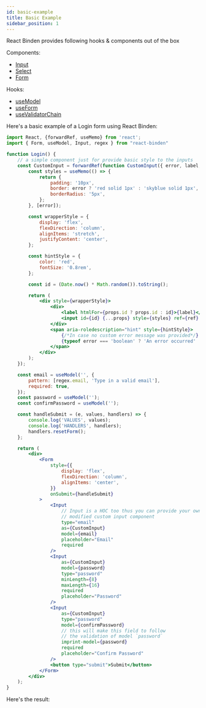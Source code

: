 ```yaml
---
id: basic-example
title: Basic Example
sidebar_position: 1
---
```


React Binden provides following hooks & components out of the box

Components:

-   [Input](/docs/components/input)
-   [Select](/docs/components/select)
-   [Form](/docs/components/form)

Hooks:

-   [useModel](/docs/hooks/use-model)
-   [useForm](/docs/hooks/use-form)
-   [useValidatorChain](/docs/hooks/use-validator-chain)

Here's a basic example of a Login form using React Binden:

```jsx title="/src/components/login.jsx"
import React, {forwardRef, useMemo} from 'react';
import { Form, useModel, Input, regex } from "react-binden"

function Login() {
    // a simple component just for provide basic style to the inputs
    const CustomInput = forwardRef(function CustomInput({ error, label, ...props }, ref) {
        const styles = useMemo(() => {
            return {
                padding: '10px',
                border: error ? 'red solid 1px' : 'skyblue solid 1px',
                borderRadius: '5px',
            };
        }, [error]);

        const wrapperStyle = {
            display: 'flex',
            flexDirection: 'column',
            alignItems: 'stretch',
            justifyContent: 'center',
        };

        const hintStyle = {
            color: 'red',
            fontSize: '0.8rem',
        };

        const id = (Date.now() * Math.random()).toString();

        return (
            <div style={wrapperStyle}>
                <div>
                    <label htmlFor={props.id ? props.id : id}>{label}</label>
                    <input id={id} {...props} style={styles} ref={ref} />
                </div>
                <span aria-roledescription="hint" style={hintStyle}>
                    {/*In case no custom error message was provided*/}
                    {typeof error === 'boolean' ? 'An error occurred' : error}
                </span>
            </div>
        );
    });

    const email = useModel('', {
        pattern: [regex.email, 'Type in a valid email'],
        required: true,
    });
    const password = useModel('');
    const confirmPassword = useModel('');

    const handleSubmit = (e, values, handlers) => {
        console.log('VALUES', values);
        console.log('HANDLERS', handlers);
        handlers.resetForm();
    };

    return (
        <div>
            <Form
                style={{
                    display: 'flex',
                    flexDirection: 'column',
                    alignItems: 'center',
                }}
                onSubmit={handleSubmit}
            >
                <Input
                    // Input is a HOC too thus you can provide your own
                    // modified custom input component
                    type="email"
                    as={CustomInput}
                    model={email}
                    placeholder="Email"
                    required
                />
                <Input
                    as={CustomInput}
                    model={password}
                    type="password"
                    minLength={8}
                    maxLength={16}
                    required
                    placeholder="Password"
                />
                <Input
                    as={CustomInput}
                    type="password"
                    model={confirmPassword}
                    // this will make this field to follow
                    // the validation of model `password`
                    imprint-model={password}
                    required
                    placeholder="Confirm Password"
                />
                <button type="submit">Submit</button>
            </Form>
        </div>
    );
}
```
Here's the result:


<Login/>
